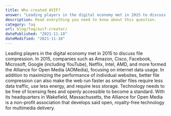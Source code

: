 ```yaml
---
title: Who created AVIF?
answer: "Leading players in the digital economy met in 2015 to discuss file compression. In 2015, companies such as Amazon, Cisco, Facebook, Microsoft, Google (including YouTube), Netflix, Intel, AMD, and more formed the Alliance for Open Media (AOMedia), focusing on internet data usage. In addition to maximizing the performance of individual websites, better file compression can also make the web run faster as smaller files require less data traffic, use less energy, and require less storage. Technology needs to be free of licensing fees and openly accessible to become a standard. With its headquarters in Wakefield, Massachusetts, the Alliance for Open Media is a non-profit association that develops said open, royalty-free technology for multimedia delivery."
description: Read everything you need to know about this question.
category: faq
url: blog/faq/avif-creator/
datePublished: "2021-11-18"
dateModified: "2021-11-18"
---
```


Leading players in the digital economy met in 2015 to discuss file compression. In 2015, companies such as Amazon, Cisco, Facebook, Microsoft, Google (including YouTube), Netflix, Intel, AMD, and more formed the Alliance for Open Media (AOMedia), focusing on internet data usage. In addition to maximizing the performance of individual websites, better file compression can also make the web run faster as smaller files require less data traffic, use less energy, and require less storage. Technology needs to be free of licensing fees and openly accessible to become a standard. With its headquarters in Wakefield, Massachusetts, the Alliance for Open Media is a non-profit association that develops said open, royalty-free technology for multimedia delivery.
